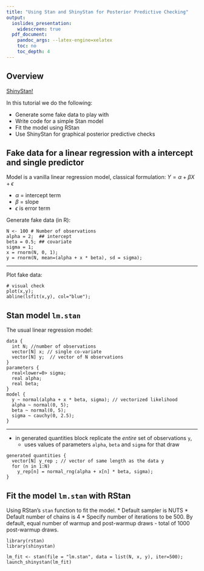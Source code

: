 ```yaml
---
title: "Using Stan and ShinyStan for Posterior Predictive Checking"
output:
  ioslides_presentation:
    widescreen: true
  pdf_document:
    pandoc_args: --latex-engine=xelatex
    toc: no
    toc_depth: 4
---
```


## Overview

[ShinyStan!](http://mc-stan.org/shinystan/)

In this tutorial we do the following:

* Generate some fake data to play with
* Write code for a simple Stan model
* Fit the model using RStan
* Use ShinyStan for graphical posterior predictive checks



## Fake data for a linear regression with a intercept and single predictor

Model is a vanilla linear regression model, classical formulation:  $Y = \alpha + \beta X + \epsilon$

* $\alpha$ = intercept term
* $\beta$ = slope
* $\epsilon$ is error term

Generate fake data (in R):
```
N <- 100 # Number of observations 
alpha = 2;  ## intercept
beta = 0.5; ## covariate
sigma = 1;
x = rnorm(N, 0, 1);
y = rnorm(N, mean=(alpha + x * beta), sd = sigma);
```

**********************************************

Plot fake data:

```
# visual check
plot(x,y);
abline(lsfit(x,y), col="blue");
```

## Stan model `lm.stan`

The usual linear regression model:

```
data {
  int N; //number of observations
  vector[N] x; // single co-variate
  vector[N] y;  // vector of N observations
}
parameters {
  real<lower=0> sigma;
  real alpha;
  real beta;
}
model {
  y ~ normal(alpha + x * beta, sigma); // vectorized likelihood
  alpha ~ normal(0, 5);
  beta ~ normal(0, 5);
  sigma ~ cauchy(0, 2.5);
}
```

****************************************

* in generated quantities block replicate the _entire_ set of observations `y`,
    + uses values of parameters `alpha`, `beta` and `sigma` for that draw


```
generated quantities {
  vector[N] y_rep ; // vector of same length as the data y
  for (n in 1:N) 
    y_rep[n] = normal_rng(alpha + x[n] * beta, sigma);
}
```

## Fit the model `lm.stan` with RStan

Using RStan's `stan` function to fit the model.
* Default sampler is NUTS
* Default number of chains is 4
* Specify number of iterations to be 500. By default, equal number of warmup and post-warmup draws - total of 1000 post-warmup draws.

```
library(rstan)
library(shinystan)

lm_fit <- stan(file = "lm.stan", data = list(N, x, y), iter=500);
launch_shinystan(lm_fit)
```
